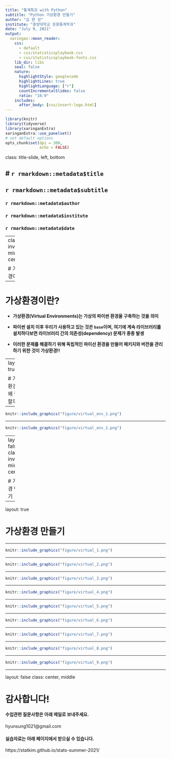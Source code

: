```yaml
---
title: "통계특강 with Python"
subtitle: "Python 가상환경 만들기"
author: "김 현 성"
institute: "중앙대학교 응용통계학과"
date: "July 9, 2021"
output:
  xaringan::moon_reader:
    css: 
      - default
      - css/statisticsplaybook.css
      - css/statisticsplaybook-fonts.css
    lib_dir: libs
    seal: false
    nature:
      highlightStyle: googlecode
      highlightLines: true
      highlightLanguage: ["r"]
      countIncrementalSlides: false
      ratio: "16:9"
    includes:
      after_body: [css/insert-logo.html]
---
```


```r
library(knitr)
library(tidyverse)
library(xaringanExtra)
xaringanExtra::use_panelset()
# set default options
opts_chunk$set(dpi = 300,
               echo = FALSE)
```

class: title-slide, left, bottom

# `r rmarkdown::metadata$title`
----
## **`r rmarkdown::metadata$subtitle`**
### `r rmarkdown::metadata$author`
### `r rmarkdown::metadata$institute`
### `r rmarkdown::metadata$date`

---
class: inverse, middle, center

# 가상환경이란?

---

# 가상환경이란?

- **가상환경(Virtual Environments)는 가상의 파이썬 환경울 구축하는 것을 의미**

- **파이썬 설치 이후 우리가 사용하고 있는 것은 `base`이며, 여기에 계속 라이브러리를 설치하다보면 라이브러리 간의 의존성(dependency) 문제가 종종 발생**

- **이러한 문제를 해결하기 위해 독립적인 파이선 환경을 만들어 패키지와 버전을 관리하기 위한 것이 가상환경!!**

---
layout: true

# 가상환경이 왜 필요할까?

---

```r
knitr::include_graphics("figure/virtual_env_1.png")
```

---

```r
knitr::include_graphics("figure/virtual_env_2.png")
```

---
layout: false
class: inverse, middle, center

# 가상환경 만들기

---

layout: true

# 가상환경 만들기

---

```r
knitr::include_graphics("figure/virtual_1.png")
```

---

```r
knitr::include_graphics("figure/virtual_2.png")
```

---

```r
knitr::include_graphics("figure/virtual_3.png")
```

---

```r
knitr::include_graphics("figure/virtual_4.png")
```

---

```r
knitr::include_graphics("figure/virtual_5.png")
```

---

```r
knitr::include_graphics("figure/virtual_6.png")
```

---

```r
knitr::include_graphics("figure/virtual_7.png")
```

---

```r
knitr::include_graphics("figure/virtual_8.png")
```

---

```r
knitr::include_graphics("figure/virtual_9.png")
```

---
layout: false
class: center, middle

# 감사합니다!

#### 수업관련 질문사항은 아래 메일로 보내주세요.

hyunsung1021@gmail.com

#### 실습자료는 아래 페이지에서 받으실 수 있습니다.

https://statkim.github.io/stats-summer-2021/

